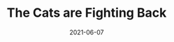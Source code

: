 ---
title: The Cats are Fighting Back
country: United Kingdom
city: England
date: 2021-06-07
previewVideoUrl: https://youtu.be/BQBKYqFjjBI?si=ipZcMF7t3NUc-a_h
conference: HalfStack
lang: en
---